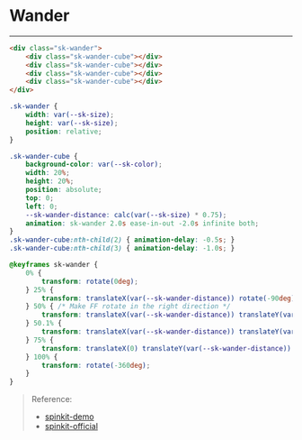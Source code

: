 
<Meta />

<style>
{`
    .sk-wander {
        --sk-size: 40px;
        --sk-color: #1ea7fd;
        width: var(--sk-size);
        height: var(--sk-size);
        position: relative;
    }

    .sk-wander-cube {
        background-color: var(--sk-color);
        width: 20%;
        height: 20%;
        position: absolute;
        top: 0;
        left: 0;
        --sk-wander-distance: calc(var(--sk-size) * 0.75);
        animation: sk-wander 2.0s ease-in-out -2.0s infinite both;
    }
    .sk-wander-cube:nth-child(2) { animation-delay: -0.5s; }
    .sk-wander-cube:nth-child(3) { animation-delay: -1.0s; }

    @keyframes sk-wander {
        0% {
            transform: rotate(0deg);
        } 25% {
            transform: translateX(var(--sk-wander-distance)) rotate(-90deg) scale(0.6);
        } 50% { /* Make FF rotate in the right direction */
            transform: translateX(var(--sk-wander-distance)) translateY(var(--sk-wander-distance)) rotate(-179deg);
        } 50.1% {
            transform: translateX(var(--sk-wander-distance)) translateY(var(--sk-wander-distance)) rotate(-180deg);
        } 75% {
            transform: translateX(0) translateY(var(--sk-wander-distance)) rotate(-270deg) scale(0.6);
        } 100% {
            transform: rotate(-360deg);
        }
    }    
`}
</style>

# Wander

<Unstyled>
    <div className="p-20">
        <div class="sk-wander">
            <div class="sk-wander-cube"></div>
            <div class="sk-wander-cube"></div>
            <div class="sk-wander-cube"></div>
            <div class="sk-wander-cube"></div>
        </div>
    </div>
</Unstyled>

---

```html
<div class="sk-wander">
    <div class="sk-wander-cube"></div>
    <div class="sk-wander-cube"></div>
    <div class="sk-wander-cube"></div>
    <div class="sk-wander-cube"></div>
</div>
```

```css
.sk-wander {
    width: var(--sk-size);
    height: var(--sk-size);
    position: relative;
}

.sk-wander-cube {
    background-color: var(--sk-color);
    width: 20%;
    height: 20%;
    position: absolute;
    top: 0;
    left: 0;
    --sk-wander-distance: calc(var(--sk-size) * 0.75);
    animation: sk-wander 2.0s ease-in-out -2.0s infinite both;
}
.sk-wander-cube:nth-child(2) { animation-delay: -0.5s; }
.sk-wander-cube:nth-child(3) { animation-delay: -1.0s; }

@keyframes sk-wander {
    0% {
        transform: rotate(0deg);
    } 25% {
        transform: translateX(var(--sk-wander-distance)) rotate(-90deg) scale(0.6);
    } 50% { /* Make FF rotate in the right direction */
        transform: translateX(var(--sk-wander-distance)) translateY(var(--sk-wander-distance)) rotate(-179deg);
    } 50.1% {
        transform: translateX(var(--sk-wander-distance)) translateY(var(--sk-wander-distance)) rotate(-180deg);
    } 75% {
        transform: translateX(0) translateY(var(--sk-wander-distance)) rotate(-270deg) scale(0.6);
    } 100% {
        transform: rotate(-360deg);
    }
}
```

> Reference:
> - [spinkit-demo](https://tobiasahlin.com/spinkit/)
> - [spinkit-official](https://github.com/tobiasahlin/SpinKit)